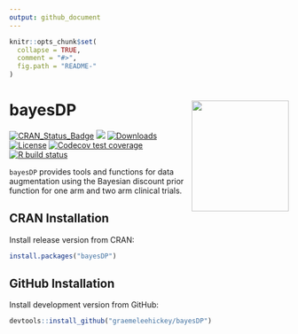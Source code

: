 ```yaml
---
output: github_document
---
```


<!-- README.md is generated from README.Rmd. Please edit that file -->

```r
knitr::opts_chunk$set(
  collapse = TRUE,
  comment = "#>",
  fig.path = "README-"
)
```

# bayesDP <img src="man/figures/hex.png" width = "175" height = "200" align="right" />

<!-- badges: start -->
[![CRAN_Status_Badge](https://www.r-pkg.org/badges/version/bayesDP)](https://CRAN.R-project.org/package=bayesDP)
[![](https://cranlogs.r-pkg.org/badges/bayesDP)](https://CRAN.R-project.org/package=bayesDP)
[![Downloads](https://cranlogs.r-pkg.org/badges/grand-total/bayesDP?color=brightgreen)](https://www.r-pkg.org:443/pkg/bayesDP)
[![License](https://img.shields.io/badge/license-GPL%20%28%3E=%203%29-brightgreen.svg?style=flat)](https://www.gnu.org/licenses/gpl-3.0.html)
[![Codecov test coverage](https://codecov.io/gh/graemeleehickey/bayesDP/branch/master/graph/badge.svg)](https://app.codecov.io/gh/graemeleehickey/bayesDP?branch=master)
[![R build status](https://github.com/graemeleehickey/bayesDP/workflows/R-CMD-check/badge.svg)](https://github.com/graemeleehickey/bayesDP/actions)
 <!-- badges: end -->
 
`bayesDP` provides tools and functions for data augmentation using the Bayesian discount prior function for one arm and two arm clinical trials.

## CRAN Installation

Install release version from CRAN:

```r
install.packages("bayesDP")
```

## GitHub Installation

Install development version from GitHub:

```r
devtools::install_github("graemeleehickey/bayesDP")
```
